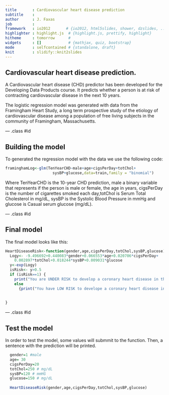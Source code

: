 ```yaml
---
title       : Cardiovascular heart disease prediction
subtitle    : 
author      : J. Faxas
job         : 
framework   : io2012       # {io2012, html5slides, shower, dzslides, ...}
highlighter : highlight.js  # {highlight.js, prettify, highlight}
hitheme     : tomorrow      # 
widgets     : []            # {mathjax, quiz, bootstrap}
mode        : selfcontained # {standalone, draft}
knit        : slidify::knit2slides
---
```


## Cardiovascular heart disease prediction.

A Cardiovascular heart disease (CHD) predictor has been developed for the Developing Data Products course. It predicts whether a person is at risk of contracting cardiovascular disease in the next 10 years.

The logistic regression model was generated with data from the Framingham Heart Study, a long term prospective study of the etiology of cardiovascular
disease among a population of free living subjects in the community of Framingham, Massachusetts.

--- .class #id 

## Building the model

To generated the regression model with the data we use the following code:

```r
framinghamLog<-glm(TenYearCHD~male+age+cigsPerDay+totChol+
                     sysBP+glucose,data=train,family = "binomial")
```
Where TenYearCHD is the 10-year CHD prediction, male a binary variable that represents if the person is male or female, the age in years, cigsPerDay is the number of cigarettes smoked each day,totChol is Serum Total Cholesterol in mg/dL, sysBP is the Systolic Blood Pressure in mmHg and glucose is Casual serum glucose (mg/dL).

--- .class #id 

## Final model

The final model looks like this:
```r
HeartDiseaseRisk<-function(gender,age,cigsPerDay,totChol,sysBP,glucose){
  Logy<- -9.496692+0.440083*gender+0.066553*age+0.020706*cigsPerDay+
    0.002897*totChol+0.018244*sysBP+0.009031*glucose
  y<-exp(Logy)
  isRisk<- y>0.5
  if (isRisk==1) {
    print("You are UNDER RISK to develop a coronary heart disease in the next 10 years")} 
    else 
      {print("You have LOW RISK to develope a coronary heart disease in the next 10 years")}
  
 
}
```

--- .class #id 

## Test the model

In order to test the model, some values will submmit to the function. Then, a sentence with the prediction will be printed.
```r
  gender=1 #male
  age= 30
  cigsPerDay=20
  totChol=250 # mg/dL
  sysBP=120 # mmHG
  glucose=150 # mg/dL
  
  HeartDiseaseRisk(gender,age,cigsPerDay,totChol,sysBP,glucose)
```
  
